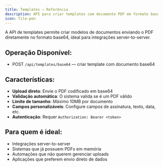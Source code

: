 ```yaml
---
title: Templates — Referência
description: API para criar templates com documento PDF em formato base64.
icon: file-pen
---
```


A API de templates permite criar modelos de documentos enviando o PDF diretamente no formato base64, ideal para integrações server-to-server.

## Operação Disponível:

- POST `/api/templates/base64` — criar template com documento base64

## Características:

- **Upload direto**: Envie o PDF codificado em base64
- **Validação automática**: O sistema valida se é um PDF válido
- **Limite de tamanho**: Máximo 10MB por documento
- **Campos personalizáveis**: Configure campos de assinatura, texto, data, etc.
- **Autenticação**: Requer `Authorization: Bearer <token>`

## Para quem é ideal:

- Integrações server-to-server
- Sistemas que já possuem PDFs em memória
- Automações que não querem gerenciar uploads
- Aplicações que preferem envio direto de dados
